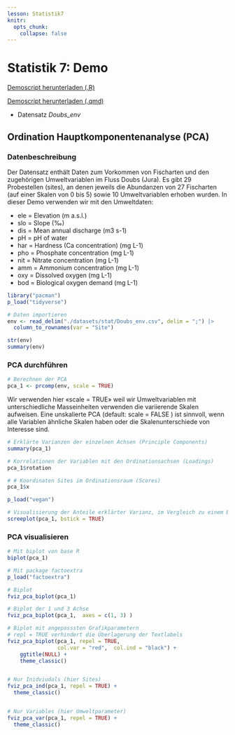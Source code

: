 ```yaml
---
lesson: Statistik7
knitr:
  opts_chunk: 
    collapse: false
---
```


# Statistik 7: Demo

[Demoscript herunterladen (.R)](../purl/Statistik7_Demo.R){.dld}

[Demoscript herunterladen (.qmd)](../purl/Statistik7_Demo.qmd){.dld}

-   Datensatz *Doubs_env*


## Ordination Hauptkomponentenanalyse (PCA)

### Datenbeschreibung

Der Datensatz enthält Daten zum Vorkommen von Fischarten und den zugehörigen Umweltvariablen im Fluss Doubs (Jura). Es gibt 29 Probestellen (sites), an denen jeweils die Abundanzen von 27 Fischarten (auf einer Skalen von 0 bis 5) sowie 10 Umweltvariablen erhoben wurden. In dieser Demo verwenden wir mit den Umweltdaten:

- ele = Elevation (m a.s.l.)
- slo = Slope (‰)
- dis = Mean annual discharge (m3 s-1)
- pH = pH of water
- har = Hardness (Ca concentration) (mg L-1)
- pho = Phosphate concentration (mg L-1)
- nit = Nitrate concentration (mg L-1)
- amm = Ammonium concentration (mg L-1)
- oxy = Dissolved oxygen (mg L-1)
- bod = Biological oxygen demand (mg L-1)


```r
library("pacman")
p_load("tidyverse")

# Daten importieren
env <- read_delim("./datasets/stat/Doubs_env.csv", delim = ";") |>
  column_to_rownames(var = "Site")

str(env)
summary(env)
```

### PCA durchführen

```r
# Berechnen der PCA
pca_1 <- prcomp(env, scale = TRUE)
```

Wir verwenden hier «scale = TRUE» weil wir Umweltvariablen mit unterschiedliche Masseinheiten verwenden die variierende Skalen aufweisen. 
Eine unskalierte PCA (default: scale = FALSE ) ist sinnvoll, wenn alle Variablen ähnliche Skalen haben oder die Skalenunterschiede von Interesse sind.


```r
# Erklärte Varianzen der einzelnen Achsen (Principle Components)
summary(pca_1)

# Korrelationen der Variablen mit den Ordinationsachsen (Loadings)
pca_1$rotation

# # Koordinaten Sites im Ordinationsraum (Scores)
pca_1$x

```

```r
p_load("vegan")

# Visualisierung der Anteile erklärter Varianz, im Vergleich zu einem Broken-Stick-Modell
screeplot(pca_1, bstick = TRUE)
```

### PCA visualisieren

```r
# Mit biplot von base R
biplot(pca_1)

# Mit package factoextra 
p_load("factoextra")

# Biplot
fviz_pca_biplot(pca_1)

# Biplot der 1 und 3 Achse
fviz_pca_biplot(pca_1,  axes = c(1, 3) )

# Biplot mit angepasssten Grafikparametern
# repl = TRUE verhindert die Überlagerung der Textlabels
fviz_pca_biplot(pca_1, repel = TRUE, 
                col.var = "red",  col.ind = "black") +
    ggtitle(NULL) +
    theme_classic()


# Nur Inidviudals (hier Sites)
fviz_pca_ind(pca_1, repel = TRUE) +
  theme_classic()


# Nur Variables (hier Umweltparameter)
fviz_pca_var(pca_1, repel = TRUE) +
  theme_classic()
```

